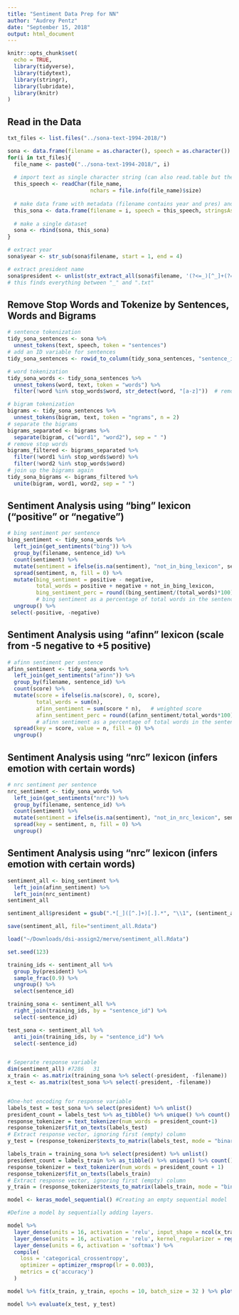 ```yaml
---
title: "Sentiment Data Prep for NN"
author: "Audrey Pentz"
date: "September 15, 2018"
output: html_document
---
```


```r

knitr::opts_chunk$set(
  echo = TRUE,
  library(tidyverse),
  library(tidytext),
  library(stringr),
  library(lubridate),
  library(knitr)
)

```



## **Read in the Data**

```r

txt_files <- list.files("../sona-text-1994-2018/")

sona <- data.frame(filename = as.character(), speech = as.character())
for(i in txt_files){
  file_name <- paste0("../sona-text-1994-2018/", i)
  
  # import text as single character string (can also read.table but the "seperator" causes problems)
  this_speech <- readChar(file_name, 
                          nchars = file.info(file_name)$size)
  
  # make data frame with metadata (filename contains year and pres) and speech
  this_sona <- data.frame(filename = i, speech = this_speech, stringsAsFactors = FALSE)
  
  # make a single dataset
  sona <- rbind(sona, this_sona)
}

# extract year
sona$year <- str_sub(sona$filename, start = 1, end = 4)

# extract president name
sona$president <- unlist(str_extract_all(sona$filename, '(?<=_)[^_]+(?=.txt)'))
# this finds everything between "_" and ".txt"

```



## **Remove Stop Words and Tokenize by Sentences, Words and Bigrams**

```r

# sentence tokenization
tidy_sona_sentences <- sona %>% 
  unnest_tokens(text, speech, token = "sentences")
# add an ID variable for sentences
tidy_sona_sentences <- rowid_to_column(tidy_sona_sentences, "sentence_id")

# word tokenization
tidy_sona_words <- tidy_sona_sentences %>% 
  unnest_tokens(word, text, token = "words") %>% 
  filter(!word %in% stop_words$word, str_detect(word, "[a-z]"))  # remove stop words

# bigram tokenization
bigrams <- tidy_sona_sentences %>% 
  unnest_tokens(bigram, text, token = "ngrams", n = 2)
# separate the bigrams 
bigrams_separated <- bigrams %>%
  separate(bigram, c("word1", "word2"), sep = " ")
# remove stop words
bigrams_filtered <- bigrams_separated %>%
  filter(!word1 %in% stop_words$word) %>%
  filter(!word2 %in% stop_words$word)
# join up the bigrams again
tidy_sona_bigrams <- bigrams_filtered %>%
  unite(bigram, word1, word2, sep = " ")

```



## **Sentiment Analysis using "bing" lexicon ("positive" or "negative")**

```r

# bing sentiment per sentence
bing_sentiment <- tidy_sona_words %>%
  left_join(get_sentiments("bing")) %>%
  group_by(filename, sentence_id) %>% 
  count(sentiment) %>%
  mutate(sentiment = ifelse(is.na(sentiment), "not_in_bing_lexicon", sentiment)) %>% 
  spread(sentiment, n, fill = 0) %>%
  mutate(bing_sentiment = positive - negative,
         total_words = positive + negative + not_in_bing_lexicon,
         bing_sentiment_perc = round((bing_sentiment/(total_words)*100),2)) %>% 
         # bing sentiment as a percentage of total words in the sentence
  ungroup() %>%
 select(-positive, -negative)

```


## **Sentiment Analysis using "afinn" lexicon (scale from -5 negative to +5 positive)**

```r

# afinn sentiment per sentence
afinn_sentiment <- tidy_sona_words %>%
  left_join(get_sentiments("afinn")) %>%
  group_by(filename, sentence_id) %>% 
  count(score) %>% 
  mutate(score = ifelse(is.na(score), 0, score),
         total_words = sum(n),
         afinn_sentiment = sum(score * n),   # weighted score
         afinn_sentiment_perc = round((afinn_sentiment/total_words*100),2)) %>% 
         # afinn sentiment as a percentage of total words in the sentence
  spread(key = score, value = n, fill = 0) %>% 
  ungroup()

```


## **Sentiment Analysis using "nrc" lexicon (infers emotion with certain words)**

```r

# nrc sentiment per sentence
nrc_sentiment <- tidy_sona_words %>%
  left_join(get_sentiments("nrc")) %>%
  group_by(filename, sentence_id) %>% 
  count(sentiment) %>% 
  mutate(sentiment = ifelse(is.na(sentiment), "not_in_nrc_lexicon", sentiment)) %>% 
  spread(key = sentiment, n, fill = 0) %>%
  ungroup()

```


## **Sentiment Analysis using "nrc" lexicon (infers emotion with certain words)**

```r

sentiment_all <- bing_sentiment %>% 
  left_join(afinn_sentiment) %>% 
  left_join(nrc_sentiment)
sentiment_all

sentiment_all$president = gsub(".*[_]([^.]+)[.].*", "\\1", (sentiment_all$filename))

```

```r
save(sentiment_all, file="sentiment_all.Rdata")
```

```r

load("~/Downloads/dsi-assign2/merve/sentiment_all.Rdata")

set.seed(123)

training_ids <- sentiment_all %>% 
  group_by(president) %>% 
  sample_frac(0.9) %>% 
  ungroup() %>%
  select(sentence_id)

training_sona <- sentiment_all %>% 
  right_join(training_ids, by = "sentence_id") %>%
  select(-sentence_id)

test_sona <- sentiment_all %>% 
  anti_join(training_ids, by = "sentence_id") %>%
  select(-sentence_id)


# Seperate response variable
dim(sentiment_all) #7286   31
x_train <- as.matrix(training_sona %>% select(-president, -filename))
x_test <- as.matrix(test_sona %>% select(-president, -filename))


#One-hot encoding for response variable
labels_test = test_sona %>% select(president) %>% unlist()
president_count = labels_test %>% as_tibble() %>% unique() %>% count()
response_tokenizer = text_tokenizer(num_words = president_count+1)
response_tokenizer$fit_on_texts(labels_test)
# Extract response vector, ignoring first (empty) column
y_test = (response_tokenizer$texts_to_matrix(labels_test, mode = "binary"))[,-1]

labels_train = training_sona %>% select(president) %>% unlist()
president_count = labels_train %>% as_tibble() %>% unique() %>% count()
response_tokenizer = text_tokenizer(num_words = president_count + 1)
response_tokenizer$fit_on_texts(labels_train)
# Extract response vector, ignoring first (empty) column
y_train = (response_tokenizer$texts_to_matrix(labels_train, mode = "binary"))[,-1]

model <- keras_model_sequential() #Creating an empty sequential model

#Define a model by sequentially adding layers.

model %>%
  layer_dense(units = 16, activation = 'relu', input_shape = ncol(x_train)) %>%
  layer_dense(units = 16, activation = 'relu', kernel_regularizer = regularizer_l1_l2(l1 = 0.01, l2 = 0.01), bias_initializer = initializer_glorot_normal()) %>%
  layer_dense(units = 6, activation = 'softmax') %>%
  compile(
    loss = 'categorical_crossentropy',
    optimizer = optimizer_rmsprop(lr = 0.003),
    metrics = c('accuracy')
  )

model %>% fit(x_train, y_train, epochs = 10, batch_size = 32 ) %>% plot()

model %>% evaluate(x_test, y_test)
```

